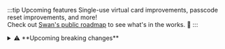 :::tip Upcoming features
Single-use virtual card improvements, passcode reset improvements, and more!<br />
Check out [Swan's public roadmap](https://swanio.notion.site/Swan-Public-Roadmap-385e4b2e91b3409786a6c8e885654a22) to see what's in the works. :rocket:
:::

<details>
  <summary>⚠️ **Upcoming breaking changes**</summary>

  <div>

👥 Starting **June 19th**, the `amount` field will be removed from the transactions `search` filter.
Please use the amount filters to refine your search.

💸 Starting **June 19th**, the `beneficiaryId` and `isMyOwnIban` input fields will be removed from the `initiateCreditTransfers` mutation.
The `isMyOwnIban` field will become optional.

🛑 Starting **June 19th**, a new rejection type, `ValidationRejection`, will be used to validate an input in the `initiateCreditTransfers` mutation.

🚫 Starting **June 19th**, calls to `scheduleStandingOrder` with an invalid `reference` will be rejected. 
See the [API reference](https://api-reference.swan.io/inputs/schedule-standing-order-input#schedulestandingorderinputreferencestring-) for the regex pattern.

⚠️ Starting **July 1st**, the `shippingProvider` field in `PhysicalCardToActivateStatusInfo` and `PhysicalCardRenewedStatusInfo` will be migrated from a `String` to an `ENUM`. Please note that the shipping providers `La Poste` and `CORREOS` will soon be deprecated. 

💶 On **August 1st**, we're removing the `merchantPayment` field in the `InitiateCheckMerchantPaymentSuccessPayload`, use [`checkMerchantPayment`](/topics/merchants/online/checks/guide-initiate) instead. We're also deprecating `merchantPayment`.

  </div>
</details>